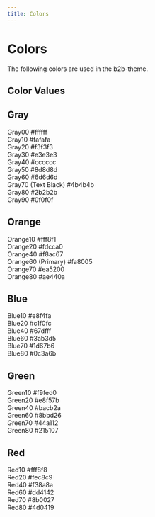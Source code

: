 ```yaml
---
title: Colors
---
```



# Colors

The following colors are used in the b2b-theme.

## Color Values

<div style={{ padding: '0.5rem 1rem', fontFamily: 'Inter' }}>
  <h2>Gray</h2>
  <div style={{ display: 'inline-block', width: '260px' }}>
    <div
      style={{
        background: '#ffffff',
        color: 'black',
        padding: '8px',
        display: 'flex',
        justifyContent: 'space-between',
      }}
    >
      <span>Gray00</span>
      <span>#ffffff</span>
    </div>
    <div
      style={{
        background: '#fafafa',
        color: 'black',
        padding: '8px',
        display: 'flex',
        justifyContent: 'space-between',
      }}
    >
      <span>Gray10</span>
      <span>#fafafa</span>
    </div>
    <div
      style={{
        background: '#f3f3f3',
        color: 'black',
        padding: '8px',
        display: 'flex',
        justifyContent: 'space-between',
      }}
    >
      <span>Gray20</span>
      <span>#f3f3f3</span>
    </div>
    <div
      style={{
        background: '#e3e3e3',
        color: 'black',
        padding: '8px',
        display: 'flex',
        justifyContent: 'space-between',
      }}
    >
      <span>Gray30</span>
      <span>#e3e3e3</span>
    </div>
    <div
      style={{
        background: '#cccccc',
        color: 'black',
        padding: '8px',
        display: 'flex',
        justifyContent: 'space-between',
      }}
    >
      <span>Gray40</span>
      <span>#cccccc</span>
    </div>
    <div
      style={{
        background: '#8d8d8d',
        color: 'white',
        padding: '8px',
        display: 'flex',
        justifyContent: 'space-between',
      }}
    >
      <span>Gray50</span>
      <span>#8d8d8d</span>
    </div>
    <div
      style={{
        background: '#6d6d6d',
        color: 'white',
        padding: '8px',
        display: 'flex',
        justifyContent: 'space-between',
      }}
    >
      <span>Gray60</span>
      <span>#6d6d6d</span>
    </div>
    <div
      style={{
        background: '#4b4b4b',
        color: 'white',
        padding: '8px',
        display: 'flex',
        justifyContent: 'space-between',
      }}
    >
      <span>Gray70 (Text Black)</span>
      <span>#4b4b4b</span>
    </div>
    <div
      style={{
        background: '#2b2b2b',
        color: 'white',
        padding: '8px',
        display: 'flex',
        justifyContent: 'space-between',
      }}
    >
      <span>Gray80</span>
      <span>#2b2b2b</span>
    </div>
    <div
      style={{
        background: '#0f0f0f',
        color: 'white',
        padding: '8px',
        display: 'flex',
        justifyContent: 'space-between',
      }}
    >
      <span>Gray90</span>
      <span>#0f0f0f</span>
    </div>
  </div>
</div>

<div style={{ padding: '0.5rem 1rem', fontFamily: 'Inter' }}>
  <h2>Orange</h2>
  <div style={{ display: 'inline-block', width: '260px' }}>
    <div
      style={{
        background: '#fff8f1',
        color: 'black',
        padding: '8px',
        display: 'flex',
        justifyContent: 'space-between',
      }}
    >
      <span>Orange10</span>
      <span>#fff8f1</span>
    </div>
    <div
      style={{
        background: '#fdcca0',
        color: 'black',
        padding: '8px',
        display: 'flex',
        justifyContent: 'space-between',
      }}
    >
      <span>Orange20</span>
      <span>#fdcca0</span>
    </div>
    <div
      style={{
        background: '#f8ac67',
        color: 'black',
        padding: '8px',
        display: 'flex',
        justifyContent: 'space-between',
      }}
    >
      <span>Orange40</span>
      <span>#f8ac67</span>
    </div>
    <div
      style={{
        background: '#fa8005',
        color: 'black',
        padding: '8px',
        display: 'flex',
        justifyContent: 'space-between',
      }}
    >
      <span>Orange60 (Primary)</span>
      <span>#fa8005</span>
    </div>
    <div
      style={{
        background: '#ea5200',
        color: 'black',
        padding: '8px',
        display: 'flex',
        justifyContent: 'space-between',
      }}
    >
      <span>Orange70</span>
      <span>#ea5200</span>
    </div>
    <div
      style={{
        background: '#ae440a',
        color: 'black',
        padding: '8px',
        display: 'flex',
        justifyContent: 'space-between',
      }}
    >
      <span>Orange80</span>
      <span>#ae440a</span>
    </div>
  </div>
</div>

<div style={{ padding: '0.5rem 1rem', fontFamily: 'Inter' }}>
  <h2>Blue</h2>
  <div style={{ display: 'inline-block', width: '260px' }}>
    <div
      style={{
        background: '#e8f4fa',
        color: 'black',
        padding: '8px',
        display: 'flex',
        justifyContent: 'space-between',
      }}
    >
      <span>Blue10</span>
      <span>#e8f4fa</span>
    </div>
    <div
      style={{
        background: '#c1f0fc',
        color: 'black',
        padding: '8px',
        display: 'flex',
        justifyContent: 'space-between',
      }}
    >
      <span>Blue20</span>
      <span>#c1f0fc</span>
    </div>
    <div
      style={{
        background: '#67dfff',
        color: 'black',
        padding: '8px',
        display: 'flex',
        justifyContent: 'space-between',
      }}
    >
      <span>Blue40</span>
      <span>#67dfff</span>
    </div>
    <div
      style={{
        background: '#3ab3d5',
        color: 'white',
        padding: '8px',
        display: 'flex',
        justifyContent: 'space-between',
      }}
    >
      <span>Blue60</span>
      <span>#3ab3d5</span>
    </div>
    <div
      style={{
        background: '#1d67b6',
        color: 'white',
        padding: '8px',
        display: 'flex',
        justifyContent: 'space-between',
      }}
    >
      <span>Blue70</span>
      <span>#1d67b6</span>
    </div>
    <div
      style={{
        background: '#0c3a6b',
        color: 'white',
        padding: '8px',
        display: 'flex',
        justifyContent: 'space-between',
      }}
    >
      <span>Blue80</span>
      <span>#0c3a6b</span>
    </div>
  </div>
</div>

<div style={{ padding: '0.5rem 1rem', fontFamily: 'Inter' }}>
  <h2>Green</h2>
  <div style={{ display: 'inline-block', width: '260px' }}>
    <div
      style={{
        background: '#f9fed0',
        color: 'black',
        padding: '8px',
        display: 'flex',
        justifyContent: 'space-between',
      }}
    >
      <span>Green10</span>
      <span>#f9fed0</span>
    </div>
    <div
      style={{
        background: '#e8f57b',
        color: 'black',
        padding: '8px',
        display: 'flex',
        justifyContent: 'space-between',
      }}
    >
      <span>Green20</span>
      <span>#e8f57b</span>
    </div>
    <div
      style={{
        background: '#bacb2a',
        color: 'black',
        padding: '8px',
        display: 'flex',
        justifyContent: 'space-between',
      }}
    >
      <span>Green40</span>
      <span>#bacb2a</span>
    </div>
    <div
      style={{
        background: '#8bbd26',
        color: 'black',
        padding: '8px',
        display: 'flex',
        justifyContent: 'space-between',
      }}
    >
      <span>Green60</span>
      <span>#8bbd26</span>
    </div>
    <div
      style={{
        background: '#44a112',
        color: 'white',
        padding: '8px',
        display: 'flex',
        justifyContent: 'space-between',
      }}
    >
      <span>Green70</span>
      <span>#44a112</span>
    </div>
    <div
      style={{
        background: '#215107',
        color: 'white',
        padding: '8px',
        display: 'flex',
        justifyContent: 'space-between',
      }}
    >
      <span>Green80</span>
      <span>#215107</span>
    </div>
  </div>
</div>

<div style={{ padding: '0.5rem 1rem', fontFamily: 'Inter' }}>
  <h2>Red</h2>
  <div style={{ display: 'inline-block', width: '260px' }}>
    <div
      style={{
        background: '#fff8f8',
        color: 'black',
        padding: '8px',
        display: 'flex',
        justifyContent: 'space-between',
      }}
    >
      <span>Red10</span>
      <span>#fff8f8</span>
    </div>
    <div
      style={{
        background: '#fec8c9',
        color: 'black',
        padding: '8px',
        display: 'flex',
        justifyContent: 'space-between',
      }}
    >
      <span>Red20</span>
      <span>#fec8c9</span>
    </div>
    <div
      style={{
        background: '#f38a8a',
        color: 'black',
        padding: '8px',
        display: 'flex',
        justifyContent: 'space-between',
      }}
    >
      <span>Red40</span>
      <span>#f38a8a</span>
    </div>
    <div
      style={{
        background: '#dd4142',
        color: 'black',
        padding: '8px',
        display: 'flex',
        justifyContent: 'space-between',
      }}
    >
      <span>Red60</span>
      <span>#dd4142</span>
    </div>
    <div
      style={{
        background: '#8b0027',
        color: 'white',
        padding: '8px',
        display: 'flex',
        justifyContent: 'space-between',
      }}
    >
      <span>Red70</span>
      <span>#8b0027</span>
    </div>
    <div
      style={{
        background: '#4d0419',
        color: 'white',
        padding: '8px',
        display: 'flex',
        justifyContent: 'space-between',
      }}
    >
      <span>Red80</span>
      <span>#4d0419</span>
    </div>
  </div>
</div>


